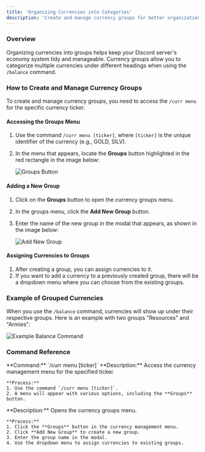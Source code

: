 ```yaml
---
title: 'Organizing Currencies into Categories'
description: 'Create and manage currency groups for better organization'
---
```


### Overview
Organizing currencies into groups helps keep your Discord server's economy system tidy and manageable. Currency groups allow you to categorize multiple currencies under different headings when using the `/balance` command.

### How to Create and Manage Currency Groups

To create and manage currency groups, you need to access the `/curr menu` for the specific currency ticker.

#### Accessing the Groups Menu
1. Use the command `/curr menu [ticker]`, where `[ticker]` is the unique identifier of the currency (e.g., GOLD, SILV).
2. In the menu that appears, locate the **Groups** button highlighted in the red rectangle in the image below:

   ![Groups Button](https://imgur.com/eNivyVj.png)

#### Adding a New Group
1. Click on the **Groups** button to open the currency groups menu.
2. In the groups menu, click the **Add New Group** button.
3. Enter the name of the new group in the modal that appears, as shown in the image below:

   ![Add New Group](https://imgur.com/OxKhqtF.png)

#### Assigning Currencies to Groups
1. After creating a group, you can assign currencies to it. 
2. If you want to add a currency to a previously created group, there will be a dropdown menu where you can choose from the existing groups.

### Example of Grouped Currencies

When you use the `/balance` command, currencies will show up under their respective groups. Here is an example with two groups "Resources" and "Armies":

   ![Example Balance Command](https://imgur.com/ENBn8Uc.png)

### Command Reference

<AccordionGroup>
  <Accordion title="/curr menu [ticker]">
    **Command:** `/curr menu [ticker]`  
    **Description:** Access the currency management menu for the specified ticker.
    
    **Process:**
    1. Use the command `/curr menu [ticker]`.
    2. A menu will appear with various options, including the **Groups** button.
  </Accordion>
  
  <Accordion title="Groups Button">
    **Description:** Opens the currency groups menu.
    
    **Process:**
    1. Click the **Groups** button in the currency management menu.
    2. Click **Add New Group** to create a new group.
    3. Enter the group name in the modal.
    4. Use the dropdown menu to assign currencies to existing groups.
  </Accordion>
</AccordionGroup>
